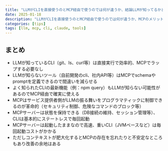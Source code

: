 ```yaml
---
title: "LLMがCLIを直接使うのとMCP経由で使うのでは何が違うか、結論LLMが知ってるかどうかで使い分けるとよい"
date: 2025-01-18
description: "LLMがCLIを直接使うのとMCP経由で使うのでは何が違うか、MCPのメリットと使い分けについて"
categories: [tips]
tags: [llm, mcp, cli, claude, tools]
---
```


## まとめ

- LLMが知っているCLI（git、ls、curl等）は直接実行で効率的、MCPでラップする必要なし
- LLMが知らないツール（自前開発のcli、社内API等）はMCPでschemaやpromptを定義できるので間違いを減らせる
- よく知られたCLIの最新機能（例：npm query）もLLMが知らない可能性があるのでMCP経由で確実に使える
- MCPはサービス提供者側がLLMの振る舞いをプログラマティックに制御できるのが革命的（セキュリティ制御、危険なコマンドのブロック等）
- MCPサーバーは状態を保持できる（DB接続の維持、セッション管理等）、CLIは基本的にステートレスで毎回起動
- MCPサーバーは起動したままなので高速、重いCLI（JVMベースなど）は毎回起動コストがかかる
- ただしコンテキストが肥大化するとMCPの存在を忘れたりと不安定なところもあり改善の余地はある